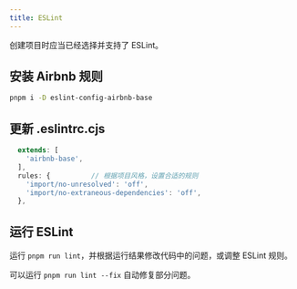 ```yaml
---
title: ESLint
---
```


创建项目时应当已经选择并支持了 ESLint。

## 安装 Airbnb 规则

``` sh
pnpm i -D eslint-config-airbnb-base
```

## 更新 .eslintrc.cjs

``` js ins={2} {5-6}
  extends: [
    'airbnb-base',
  ],
  rules: {          // 根据项目风格，设置合适的规则
    'import/no-unresolved': 'off',
    'import/no-extraneous-dependencies': 'off',
  },
```

## 运行 ESLint

运行 `pnpm run lint`，并根据运行结果修改代码中的问题，或调整 ESLint 规则。

可以运行 `pnpm run lint --fix` 自动修复部分问题。
